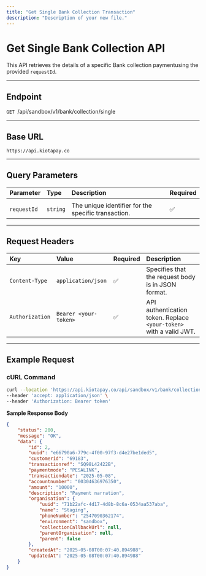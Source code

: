 ```yaml
---
title: "Get Single Bank Collection Transaction"
description: "Description of your new file."
---
```


# Get Single Bank Collection API

This API retrieves the details of a specific Bank collection paymentusing the provided `requestId`.

---

## **Endpoint**

`GET `/api/sandbox/v1/bank/collection/single

---

## **Base URL**

`https://api.kiotapay.co`

---

## **Query Parameters**

| Parameter   | Type     | Description                                         | Required |
| :---------- | :------- | :-------------------------------------------------- | :------- |
|             |          |                                                     |          |
| `requestId` | `string` | The unique identifier for the specific transaction. | ✅        |

---

## **Request Headers**

| Key             | Value                 | Required | Description                                                        |
| :-------------- | :-------------------- | :------- | :----------------------------------------------------------------- |
| `Content-Type`  | `application/json`    | ✅        | Specifies that the request body is in JSON format.                 |
| `Authorization` | `Bearer <your-token>` | ✅        | API authentication token. Replace `<your-token>` with a valid JWT. |

---

## **Example Request**

### **cURL Command**

```bash
curl --location 'https://api.kiotapay.co/api/sandbox/v1/bank/collection/single?requestId=e66790a6-779c-4f00-97f3-d4e27be1ded5' \
--header 'accept: application/json' \
--header 'Authorization: Bearer token'
```

**Sample Response Body**

```json
{
    "status": 200,
    "message": "OK",
    "data": {
        "id": 2,
        "uuid": "e66790a6-779c-4f00-97f3-d4e27be1ded5",
        "customerid": "69183",
        "transactionref": "SQ98L42422B",
        "paymentmode": "PESALINK",
        "transactiondate": "2025-05-08",
        "accountnumber": "00304636976350",
        "amount": "10000",
        "description": "Payment narration",
        "organisation": {
            "uuid": "71b22afc-4d17-4d8b-8c6a-0534aa537aba",
            "name": "Staging",
            "phoneNumber": "2547090362174",
            "environment": "sandbox",
            "collectionCallbackUrl": null,
            "parentOrganisation": null,
            "parent": false
        },
        "createdAt": "2025-05-08T00:07:40.894988",
        "updatedAt": "2025-05-08T00:07:40.894988"
    }
}
```